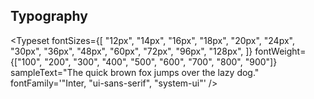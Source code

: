 
<Meta title="Credit Pulse/Typography" />

## Typography

<Typeset
  fontSizes={[
    "12px",
    "14px",
    "16px",
    "18px",
    "20px",
    "24px",
    "30px",
    "36px",
    "48px",
    "60px",
    "72px",
    "96px",
    "128px",
  ]}
  fontWeight={["100", "200", "300", "400", "500", "600", "700", "800", "900"]}
  sampleText="The quick brown fox jumps over the lazy dog."
  fontFamily='"Inter, "ui-sans-serif", "system-ui"'
/>
